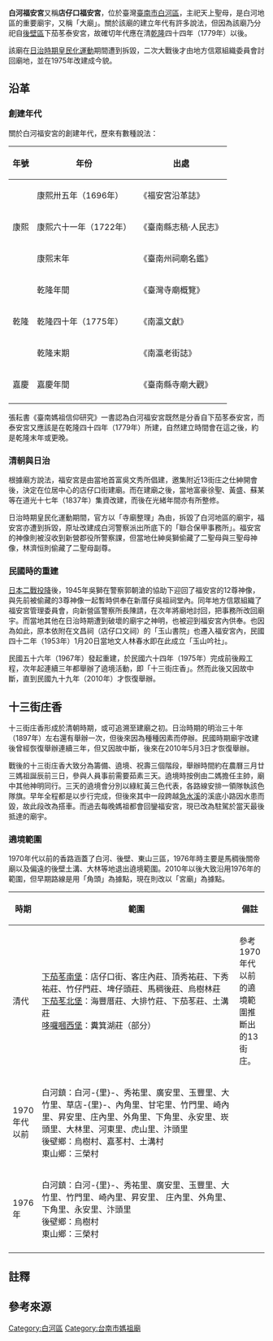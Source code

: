 {{coord|23.35073|N|120.41623|E|format=dms|display=title|scale:10000}}
{{NoteTA
|1=zh:庄;zh-hant:庄
|2=zh:里;zh-hant:里}}
{{Otheruses
|subject=位於臺南市白河區的媽祖廟
|other=同樣位在白河區但供奉福德正神的福安宮
|崁頂福安宮
}}
{{東亞廟宇
| name = 白河福安宮
| img = File:白河福安宮.JPG
| img_capt = 
| image_width = 250px
| location = {{ROC-TWN}}臺南市白河區中山路124號
| god = [[天上聖母|天上聖母]]
| type = 公廟
| struct =  
| open_year = 約清乾隆年間
| cere_date = 
|}}
'''白河福安宮'''又稱'''店仔口福安宮'''，位於臺灣[[臺南市|臺南市]][[白河區|白河區]]，主祀天上聖母，是白河地區的重要廟宇，又稱「大廟」{{r|張|page=168}}。關於該廟的建立年代有許多說法，但因為該廟乃分祀自[[後壁區|後壁區]]下茄苳泰安宮，故確切年代應在清[[乾隆|乾隆]]四十四年（1779年）以後{{NoteTag|下茄苳泰安宮的建廟年代有[[康熙|康熙]]廿三年（1684年）與乾隆四十四年（1779年）兩說，目前大多數研究者多傾向認為《[[臺南州祠廟名鑑|臺南州祠廟名鑑]]》記載的乾隆年間說法較有可能{{r|張|page=157、158}}。}}{{r|張|page=168}}{{r|張2}}。

該廟在[[臺灣日治時期|日治時期]][[皇民化運動|皇民化運動]]期間遭到拆毀，二次大戰後才由地方信眾組織委員會討回廟地{{r|張|page=169}}，並在1975年改建成今貌{{r|張|page=170}}。

== 沿革 ==
=== 創建年代 ===
關於白河福安宮的創建年代，歷來有數種說法{{r|張|page=168}}：
{|class=wikitable
|-
!年號!!年份!!出處
|-
|rowspan=3|康熙||康熙卅五年（1696年）||《福安宮沿革誌》
|-
|康熙六十一年（1722年）||《臺南縣志稿‧人民志》
|-
|康熙末年||《臺南州祠廟名鑑》
|-
|rowspan=3|乾隆||乾隆年間||《臺灣寺廟概覽》
|-
|乾隆四十年（1775年）||《南瀛文獻》
|-
|乾隆末期||《南瀛老街誌》{{r|張2}}
|-
|嘉慶||嘉慶年間||《臺南縣寺廟大觀》
|-
|}

張耘書《臺南媽祖信仰研究》一書認為白河福安宮既然是分香自下茄苳泰安宮，而泰安宮又應該是在乾隆四十四年（1779年）所建，自然建立時間會在這之後，約是乾隆末年或更晚{{r|張|page=168}}。

=== 清朝與日治 ===
根據廟方說法，福安宮是由當地首富吳文秀所倡建，邀集附近13街庄之仕紳開會後，決定在位居中心的店仔口街建廟{{NoteTag|《福安宮沿革誌》將這件事記載在康熙卅五年（1696年）正月，而廟宇在次年三月落成{{r|張|page=170}}。廟宇落成後，於天上聖母誕辰前五日號召十三街庄信眾前往下茄苳街泰安宮分香{{r|張|page=170、171}}。然而張耘書《臺南媽祖信仰研究》一書認為這段記載頗多疑點，除泰安宮的建廟年代之外，康熙卅六年（1697年）清朝將臺灣劃為版圖才過了10多年，當時的店仔口一帶是否已有能力組織這種跨庄的繞境活動也值得探討{{r|張|page=171}}。}}{{r|張|page=168、170}}{{r|張2}}。而在建廟之後，當地富豪徐聖、黃盛、蘇某等在道光十七年（1837年）集資改建，而後在光緒年間亦有所整修{{NoteTag|如光緒二年（1876年）斗六都司吳志高就有捐錢整修{{r|張|page=168}}{{r|張2}}。}}{{r|張|page=168}}。

日治時期皇民化運動期間，官方以「寺廟整理」為由，拆毀了白河地區的廟宇，福安宮亦遭到拆毀，原址改建成白河警察派出所底下的「聯合保甲事務所」{{NoteTag|除了福安宮，白河的觀音亭與城隍廟在這之前被改建成「店仔口支廳警察官寓所」{{r|張|page=169}}{{r|張2}}。}}{{r|張|page=169}}。福安宮的神像則被沒收到新營郡役所警察課，但當地仕紳吳獅偷藏了二聖母與三聖母神像，林濟恒則偷藏了二聖母副尊{{r|張|page=169}}。

=== 民國時的重建 ===
[[日本二戰投降|日本二戰投降]]後，1945年吳獅在警察郭朝滄的協助下迎回了福安宮的12尊神像，與先前被偷藏的3尊神像一起暫時供奉在新厝仔吳祖祠堂內{{r|張|page=169}}。同年地方信眾組織了福安宮管理委員會，向新營區警察所長陳請，在次年將廟地討回，把事務所改回廟宇{{r|張|page=169}}。而當地其他在日治時期遭到破壞的廟宇{{NoteTag|觀音亭、城隍廟、文昌祠{{r|張|page=169}}，其中文昌祠是毀於[[1906年梅山地震|1906年的地震]]{{r|張|page=180}}。城隍廟舊址約在白河分局一帶，被拆毀改建為「店仔口廳警察官寓所」{{r|市172|page=268}}。}}之神明，也被迎到福安宮內供奉{{r|張|page=169}}。也因為如此，原本依附在文昌祠（店仔口文祠）的「玉山書院」{{NoteTag|玉山書院創建於咸豐元年（1851年），位置大約在白河國小一帶，同治元年（1862年）毀於[[戴潮春事件|戴潮春事件]]，後來斗六都司吳志高在同治六年（1867年）重建店仔口文祠並在其中設玉山學院（位置在白河零售市場南邊）{{r|張|page=180}}{{r|市172|page=269}}。}}也遷入福安宮內，民國四十二年（1953年）1月20日當地文人林春水即在此成立「玉山吟社」{{r|張|page=180}}{{r|市172|page=269}}。

民國五十六年（1967年）發起重建{{r|張2}}，於民國六十四年（1975年）完成前後殿工程，次年起連續三年都舉辦了遶境活動，即「十三街庄香」{{r|張|page=170}}。然而此後又因故中斷，直到民國九十九年（2010年）才恢復舉辦{{r|張|page=172}}{{r|林}}。

== 十三街庄香 ==
十三街庄香形成於清朝時期，或可追溯至建廟之初{{r|張|page=171}}。日治時期的明治三十年（1897年）左右還有舉辦一次，但後來因為種種因素而停辦{{r|張|page=171、172}}。民國時期廟宇改建後曾經恢復舉辦連續三年，但又因故中斷，後來在2010年5月3日才恢復舉辦{{r|張|page=172}}{{r|林}}。

戰後的十三街庄香大致分為籌備、遶境、祝壽三個階段，舉辦時間約在農曆三月廿三媽祖誕辰前三日{{NoteTag|2010年起連續三年都在農曆三月二十到廿二日遶境{{r|張|page=173}}。}}，參與人員事前需要茹素三天{{r|張|page=176}}。遶境時按例由二媽擔任主帥，廟中其他神明同行{{r|張|page=176}}。三天的遶境會分別以綠紅黃三色代表，各路線安排一領隊執該色隊旗{{r|張|page=178}}。早年全程都是以步行完成，但後來其中一段跨越[[急水溪|急水溪]]的溪底小路因水患而毀，故此段改為搭車{{r|張|page=178}}。而過去每晚媽祖都會回鑾福安宮，現已改為駐駕於當天最後抵達的廟宇{{r|張|page=179}}。

=== 遶境範圍 ===
1970年代以前的香路涵蓋了白河、後壁、東山三區，1976年時主要是馬稠後關帝廟{{NoteTag|該廟1971年成立財團法人後自行舉辦遶境}}以及偏遠的後壁土溝、大林等地退出遶境範圍{{r|張|page=174、175}}。2010年以後大致沿用1976年的範圍，但早期路線是用「角頭」為據點，現在則改以「宮廟」為據點{{r|張|page=175}}。

{|class=wikitable
!時期!!width=400px|範圍!!備註
|-
|清代
|
[[下茄苳南堡|下茄苳南堡]]：店仔口街、客庄內莊、頂秀祐莊、下秀祐莊、竹仔門莊、埤仔頭莊、馬稠後莊、烏樹林莊<br>
[[下茄苳北堡|下茄苳北堡]]：海豐厝莊、大排竹莊、下茄苳莊、土溝莊<br>
[[哆囉嘓西堡|哆囉嘓西堡]]：糞箕湖莊（部分）
|參考1970年代以前的遶境範圍推斷出的13街庄{{r|張|page=174}}。
|-
|1970年代以前{{r|張|page=174}}
|
白河鎮：白河-{里}-、秀祐里、廣安里、玉豐里、大竹里、草店-{里}-、內角里、甘宅里、竹門里、崎內里、昇安里、庄內里、外角里、下角里、永安里、崁頭里、大林里、河東里、虎山里、汴頭里<br>
後壁鄉：烏樹村、嘉苳村、土溝村<br>
東山鄉：三榮村
|
|-
|1976年{{r|張|page=174}}
|
白河鎮：白河-{里}-、秀祐里、廣安里、玉豐里、大竹里、竹門里、崎內里、昇安里、 庄內里、外角里、下角里、永安里、汴頭里<br>
後壁鄉：烏樹村<br>
東山鄉：三榮村
|
|-
|}

== 註釋 ==
{{NoteFoot}}

== 參考來源 ==
{{reflist|refs=
<ref name="張">{{cite book|author=張耘書 |title=《臺南媽祖信仰研究》 |publisher=臺南市政府文化局 |isbn=978-986-03-9415-3 |pages=|date=2013年12月}}</ref>
<ref name="張2">{{cite book|author=張溪南 |title=《南瀛老街誌》 |publisher=臺南縣政府 |isbn=978-986-00-9689-7 |pages=頁172－174|date=2007年8月}}</ref>
<ref name="林">{{cite news |url=http://www.twtimes.com.tw/index.php?page=news&nid=94474 |author=林福來 |title=〈白河福安宮十三街庄後天遶境〉 |work=《[[臺灣時報|臺灣時報]]》 |date=2010-04-30 |accessdate=2016-04-23 |archive-url=https://web.archive.org/web/20160428171243/http://www.twtimes.com.tw/index.php?page=news&nid=94474 |archive-date=2016-04-28 |dead-url=yes }}</ref>
<ref name="市172">{{cite book|author=張溪南 |title=《北路煙雲172：從茄苳腳到關仔嶺》|publisher=臺南市政府文化局 |date=2014-12 |isbn=978-986-04-3022-6 }}</ref>
}}

[[Category:白河區|Category:白河區]]
[[Category:台南市媽祖廟|Category:台南市媽祖廟]]